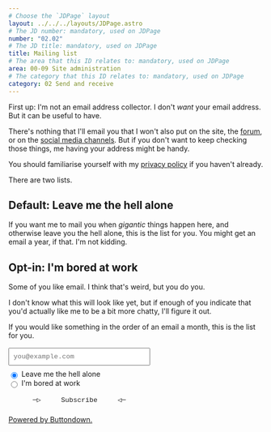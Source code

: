 ```yaml
---
# Choose the `JDPage` layout
layout: ../../../layouts/JDPage.astro
# The JD number: mandatory, used on JDPage
number: "02.02"
# The JD title: mandatory, used on JDPage
title: Mailing list
# The area that this ID relates to: mandatory, used on JDPage
area: 00-09 Site administration
# The category that this ID relates to: mandatory, used on JDPage
category: 02 Send and receive
---
```


First up: I'm not an email address collector. I don't _want_ your email address. But it can be useful to have.

There's nothing that I'll email you that I won't also put on the site, the [forum](/20-29_community/21_forums_and_chat/21.01_the_johnnydecimal_forum), or on the [social media channels](/20-29_community/22_social_media). But if you don't want to keep checking those things, me having your address might be handy.

You should familiarise yourself with my [privacy policy](/00-09_site_administration/01_about/01.03_privacy) if you haven't already.

There are two lists.

## Default: Leave me the hell alone

If you want me to mail you when _gigantic_ things happen here, and otherwise leave you the hell alone, this is the list for you. You might get an email a year, if that. I'm not kidding.

## Opt-in: I'm bored at work

Some of you like email. I think that's weird, but you do you.

I don't know what this will look like yet, but if enough of you indicate that you'd actually like me to be a bit more chatty, I'll figure it out.

If you would like something in the order of an email a month, this is the list for you.

<form
  action="https://buttondown.email/api/emails/embed-subscribe/johnny.decimal"
  method="post"
  target="_self"
  onsubmit="window.open('https://buttondown.email/johnny.decimal', '_self')"
  class="embeddable-buttondown-form"
  style="margin-top: 1rem;"
>
  <input
    type="email"
    name="email"
    placeholder="you@example.com"
    id="bd-email"
    style="outline: 1px solid var(--jd-highlight-colour); width: 35ch; padding: 0.5rem; font-family: 'Berkeley Mono', Monaco, 'Cascadia Mono', 'Segoe UI Mono',
      'Roboto Mono', 'Oxygen Mono', 'Ubuntu Monospace', 'Source Code Pro',
      'Fira Mono', 'Droid Sans Mono', 'Courier New', monospace;"
  />
  <div style="margin-top: 0.5rem;">
    <input
      type="radio"
      name="tag"
      value="leave-me-the-hell-alone"
      id="bd-list-selection-leave-me"
      style="vertical-align: middle; margin-right: 0.5ch"
      checked
    />
    <label for="bd-list-selection-leave-me">Leave me the hell alone</label>
  </div>
  <div style="margin-bottom: 0.5rem;">
    <input
      type="radio"
      name="tag"
      value="im-bored-at-work"
      id="bd-list-selection-im-bored"
      style="vertical-align: middle; margin-right: 0.5ch"
    />
    <label for="bd-list-selection-im-bored">I'm bored at work</label>
  </div>
  <input
    type="submit"
    value="─▷     Subscribe     ◁─"
    style="color: var(--offwhite); background-color: var(--jd-bg-colour); padding: 0.5rem; border: 2px solid var(--jd-highlight-colour); cursor: pointer; min-width: 35ch; font-family: 'Berkeley Mono', Monaco, 'Cascadia Mono', 'Segoe UI Mono', 'Roboto Mono', 'Oxygen Mono', 'Ubuntu Monospace', 'Source Code Pro', 'Fira Mono', 'Droid Sans Mono', 'Courier New', monospace;"
  />
  <p>
    <a href="https://buttondown.email" target="_blank">
      Powered by Buttondown.
    </a>
  </p>
</form>

